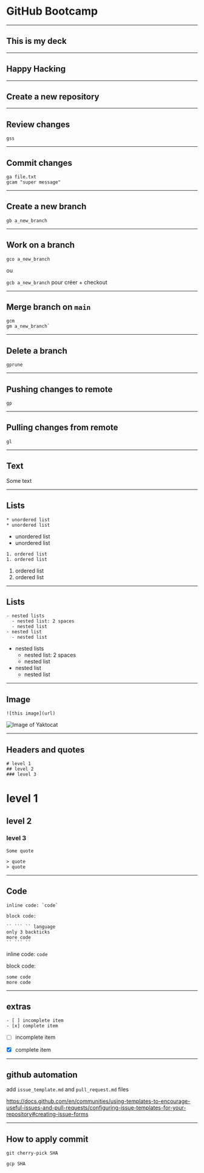<!-- deck.mdx -->


# GitHub Bootcamp

---

## This is my deck

---

## Happy Hacking


---

## Create a new repository

---

## Review changes

`gss`

---

## Commit changes


```
ga file.txt
gcam "super message"
```

--- 

## Create a new branch

`gb a_new_branch`

--- 

## Work on a branch

`gco a_new_branch`

ou

`gcb a_new_branch`
 pour créer + checkout

---

## Merge branch on `main`


```
gcm
gm a_new_branch`
```

---

## Delete a branch

`gprune`

---

## Pushing changes to remote

`gp`

---

## Pulling changes from remote

`gl`


---

## Text

Some text

---

## Lists

``` 
* unordered list
* unordered list
```

* unordered list
* unordered list

```
1. ordered list
1. ordered list
```

1. ordered list
1. ordered list


---

## Lists

```
- nested lists
  - nested list: 2 spaces
  - nested list
- nested list
  - nested list
```


- nested lists
  - nested list: 2 spaces
  - nested list
- nested list
  - nested list
  
  
---

## Image

```
![this image](url)
```

  
![Image of Yaktocat](https://octodex.github.com/images/yaktocat.png)


---

## Headers and quotes

```
# level 1
## level 2
### level 3
```

# level 1
## level 2
### level 3

```
Some quote

> quote
> quote
```


---

## Code

```
inline code: `code`

block code:

`` ``` `` language
only 3 backticks
more code
`` ``` ``

```

inline code: `code`

block code:

``` text
some code
more code
```

--- 

## extras


```
- [ ] incomplete item
- [x] complete item
```

- [ ] incomplete item
- [x] complete item


---

## github automation

add `issue_template.md` and `pull_request.md` files

https://docs.github.com/en/communities/using-templates-to-encourage-useful-issues-and-pull-requests/configuring-issue-templates-for-your-repository#creating-issue-forms

---

## How to apply commit

```
git cherry-pick SHA
```


```
gcp SHA
```



